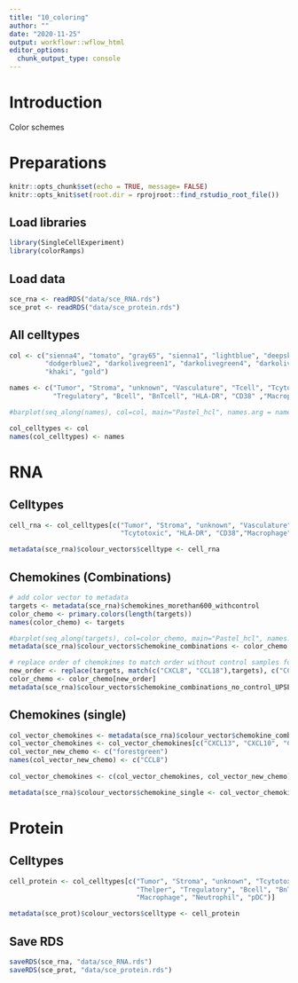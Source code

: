 ```yaml
---
title: "10_coloring"
author: ""
date: "2020-11-25"
output: workflowr::wflow_html
editor_options:
  chunk_output_type: console
---
```


# Introduction
Color schemes

# Preparations

```r
knitr::opts_chunk$set(echo = TRUE, message= FALSE)
knitr::opts_knit$set(root.dir = rprojroot::find_rstudio_root_file())
```

## Load libraries

```r
library(SingleCellExperiment)
library(colorRamps)
```

## Load data

```r
sce_rna <- readRDS("data/sce_RNA.rds")
sce_prot <- readRDS("data/sce_protein.rds")
```

## All celltypes

```r
col <- c("sienna4", "tomato", "gray65", "sienna1", "lightblue", "deepskyblue", "cyan",
         "dodgerblue2", "darkolivegreen1", "darkolivegreen4", "darkolivegreen","darkgreen", "yellow2",
         "khaki", "gold")

names <- c("Tumor", "Stroma", "unknown", "Vasculature", "Tcell", "Tcytotoxic", "Thelper",
           "Tregulatory", "Bcell", "BnTcell", "HLA-DR", "CD38" ,"Macrophage", "Neutrophil", "pDC")

#barplot(seq_along(names), col=col, main="Pastel_hcl", names.arg = names)

col_celltypes <- col
names(col_celltypes) <- names
```

# RNA

## Celltypes

```r
cell_rna <- col_celltypes[c("Tumor", "Stroma", "unknown", "Vasculature", "Tcell", 
                            "Tcytotoxic", "HLA-DR", "CD38","Macrophage", "Neutrophil")]

metadata(sce_rna)$colour_vectors$celltype <- cell_rna
```

## Chemokines (Combinations)

```r
# add color vector to metadata
targets <- metadata(sce_rna)$chemokines_morethan600_withcontrol
color_chemo <- primary.colors(length(targets))
names(color_chemo) <- targets

#barplot(seq_along(targets), col=color_chemo, main="Pastel_hcl", names.arg = targets)
metadata(sce_rna)$colour_vectors$chemokine_combinations <- color_chemo

# replace order of chemokines to match order without control samples for upset plot only (ATTENTION! HARD CODED)
new_order <- replace(targets, match(c("CXCL8", "CCL18"),targets), c("CCL18", "CXCL8"))
color_chemo <- color_chemo[new_order]
metadata(sce_rna)$colour_vectors$chemokine_combinations_no_control_UPSETplot <- color_chemo
```

## Chemokines (single)

```r
col_vector_chemokines <- metadata(sce_rna)$colour_vector$chemokine_combinations
col_vector_chemokines <- col_vector_chemokines[c("CXCL13", "CXCL10", "CXCL9", "CCL2", "CXCL12", "CCL19", "CCL18", "CXCL8", "CCL4", "CCL22")]
col_vector_new_chemo <- c("forestgreen")
names(col_vector_new_chemo) <- c("CCL8")
  
col_vector_chemokines <- c(col_vector_chemokines, col_vector_new_chemo)

metadata(sce_rna)$colour_vectors$chemokine_single <- col_vector_chemokines
```

# Protein

## Celltypes

```r
cell_protein <- col_celltypes[c("Tumor", "Stroma", "unknown", "Tcytotoxic", 
                                "Thelper", "Tregulatory", "Bcell", "BnTcell",
                                "Macrophage", "Neutrophil", "pDC")]

metadata(sce_prot)$colour_vectors$celltype <- cell_protein
```

## Save RDS

```r
saveRDS(sce_rna, "data/sce_RNA.rds")
saveRDS(sce_prot, "data/sce_protein.rds")
```

